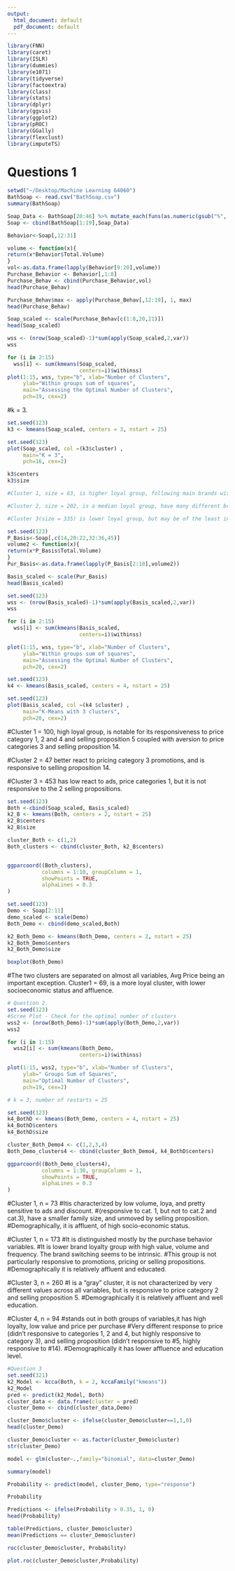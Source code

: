 ```yaml
---
output:
  html_document: default
  pdf_document: default
---
```


```r
library(FNN)
library(caret)
library(ISLR)
library(dummies)
library(e1071)
library(tidyverse)
library(factoextra) 
library(class)
library(stats)
library(dplyr)
library(ggvis)
library(ggplot2)
library(pROC)
library(GGally)
library(flexclust)
library(imputeTS)
```

# Questions 1
```r
setwd("~/Desktop/Machine Learning 64060")
BathSoap <- read.csv("BathSoap.csv")
summary(BathSoap)
```


```r
Soap_Data <- BathSoap[20:46] %>% mutate_each(funs(as.numeric(gsub("%", "", ., fixed = TRUE))/100))
Soap <- cbind(BathSoap[1:19],Soap_Data)

Behavior<-Soap[,12:31]
```

```r
volume <- function(x){
return(x*Behavior$Total.Volume)
}
vol<-as.data.frame(lapply(Behavior[9:20],volume))
Purchase_Behavior <- Behavior[,1:8]
Purchase_Behav <- cbind(Purchase_Behavior,vol)
head(Purchase_Behav)
```

```r
Purchase_Behav$max <- apply(Purchase_Behav[,12:19], 1, max)
head(Purchase_Behav)
```

```r
Soap_scaled <- scale(Purchase_Behav[c(1:8,20,21)])
head(Soap_scaled)
```

```r
wss <- (nrow(Soap_scaled)-1)*sum(apply(Soap_scaled,2,var))
wss
```


```r
for (i in 2:15) 
  wss[i] <- sum(kmeans(Soap_scaled, 
                       centers=i)$withinss)
plot(1:15, wss, type="b", xlab="Number of Clusters", 
     ylab="Within groups sum of squares",
     main="Assessing the Optimal Number of Clusters",
     pch=19, cex=2)
```

#k = 3.
```r
set.seed(123)
k3 <- kmeans(Soap_scaled, centers = 3, nstart = 25) 
```

```r
set.seed(123)
plot(Soap_scaled, col =(k3$cluster) , 
     main="K = 3", 
     pch=16, cex=2)
```


```r
k3$centers
k3$size
```

```r
#Cluster 1, size = 63, is higher loyal group, following main brands with a bigger individual purchases, with median value. 

#Cluster 2, size = 202, is a median loyal group, have many different brands with higher value.

#Cluster 3(size = 335) is lower loyal group, but may be of the least interest because the customers with least value.
```

```r
set.seed(123)
P_Basis<-Soap[,c(14,20:22,32:36,45)]
volume2 <- function(x){
return(x*P_Basis$Total.Volume)
}
Pur_Basis<-as.data.frame(lapply(P_Basis[2:10],volume2))
```

```r
Basis_scaled <- scale(Pur_Basis)
head(Basis_scaled)
```

```r
set.seed(123)
wss <- (nrow(Basis_scaled)-1)*sum(apply(Basis_scaled,2,var))
wss

for (i in 2:15) 
  wss[i] <- sum(kmeans(Basis_scaled, 
                       centers=i)$withinss)
```


```r
plot(1:15, wss, type="b", xlab="Number of Clusters", 
     ylab="Within groups sum of squares",
     main="Assessing the Optimal Number of Clusters",
     pch=20, cex=2)
```

```r
set.seed(123)
k4 <- kmeans(Basis_scaled, centers = 4, nstart = 25) 
```

```r
set.seed(123)
plot(Basis_scaled, col =(k4 $cluster) , 
     main="K-Means with 3 clusters", 
     pch=20, cex=2)
```


#Cluster 1 = 100, high loyal group, is notable for its responsiveness to price category 1, 2 and 4 and selling proposition 5 coupled with aversion to price categories 3 and selling proposition 14. 

#Cluster 2 = 47 better react to pricing category 3 promotions, and is responsive to selling proposition 14. 

#Cluster 3 = 453 has low react to ads, price categories 1, but it is not responsive to the 2 selling propositions.


```r
set.seed(123)
Both <-cbind(Soap_scaled, Basis_scaled)
k2_B <- kmeans(Both, centers = 2, nstart = 25) 
k2_B$centers
k2_B$size
```

```r
cluster_Both <- c(1,2)
Both_clusters <- cbind(cluster_Both, k2_B$centers)


ggparcoord((Both_clusters),
           columns = 1:10, groupColumn = 1, 
           showPoints = TRUE, 
           alphaLines = 0.3 
)
```

```r
set.seed(123)
Demo <- Soap[2:11]
demo_scaled <- scale(Demo)
Both_Demo <- cbind(demo_scaled,Both)
```


```r
k2_Both_Demo <- kmeans(Both_Demo, centers = 2, nstart = 25) 
k2_Both_Demo$centers
k2_Both_Demo$size
```


```r
boxplot(Both_Demo)
```
#The two clusters are separated on almost all variables, Avg Price being an important exception.
Cluster1 = 69, is a more loyal cluster, with lower socioeconomic status and affluence.
```r
# Question 2.
set.seed(123)
#Scree Plot - Check for the optimal number of clusters
wss2 <- (nrow(Both_Demo)-1)*sum(apply(Both_Demo,2,var))
wss2

for (i in 1:15) 
  wss2[i] <- sum(kmeans(Both_Demo, 
                       centers=i)$withinss)
```


```r
plot(1:15, wss2, type="b", xlab="Number of Clusters", 
     ylab=" Groups Sum of Squares",
     main="Optimal Number of Clusters",
     pch=19, cex=2)
```

```r
# k = 3, number of restarts = 25

set.seed(123)
k4_BothD <- kmeans(Both_Demo, centers = 4, nstart = 25) 
k4_BothD$centers
k4_BothD$size

cluster_Both_Demo4 <- c(1,2,3,4)
Both_Demo_clusters4 <- cbind(cluster_Both_Demo4, k4_BothD$centers)
```


```r
ggparcoord((Both_Demo_clusters4),
           columns = 1:30, groupColumn = 1, 
           showPoints = TRUE, 
           alphaLines = 0.3 
)
```
#Cluster 1, n = 73 
#Itis characterized by low volume, loya, and pretty sensitive to ads and discount.
#(responsive to cat. 1, but not to  cat.2 and cat.3), have a smaller family size, and unmoved by selling proposition. 
#Demographically, it is affluent, of high socio-economic status.


#Cluster 1, n = 173 
#It is distinguished mostly by the purchase behavior variables. 
#It is lower brand loyalty group with high value, volume and frequency. The brand switching seems to be intrinsic. 
#This group is not particularly responsive to promotions, pricing or selling propositions.
#Demographically it is relatively affluent and educated.


#Cluster 3, n = 260
#I is a "gray" cluster, it is not characterized by very different values across all variables, but is responsive to price category 2 and selling proposition 5. 
#Demographically it is relatively affluent and well education.


#Cluster 4, n = 94 
#stands out in both groups of variables,it has high loyalty, low value and price per purchase
#Very different response to price (didn't responsive to categories 1, 2 and 4, but highly responsive to category 3), and selling proposition (didn't responsive to #5, highly responsive to #14).
#Demographically it has lower affluence and education level.

```r
#Question 3
set.seed(321)
k2_Model <- kcca(Both, k = 2, kccaFamily("kmeans")) 
k2_Model
pred <- predict(k2_Model, Both)
cluster_data <- data.frame(cluster = pred)
cluster_Demo <- cbind(cluster_data,Demo)

cluster_Demo$cluster <- ifelse(cluster_Demo$cluster==1,1,0)
head(cluster_Demo)
```


```r
cluster_Demo$cluster <- as.factor(cluster_Demo$cluster)
str(cluster_Demo)
```

```r
model <- glm(cluster~.,family="binomial", data=cluster_Demo)

summary(model)
```

```r
Probability <- predict(model, cluster_Demo, type="response")

Probability
```


```r
Predictions <- ifelse(Probability > 0.35, 1, 0)
head(Probability)

table(Predictions, cluster_Demo$cluster)
mean(Predictions == cluster_Demo$cluster)

roc(cluster_Demo$cluster, Probability)
```


```r
plot.roc(cluster_Demo$cluster,Probability)
```
